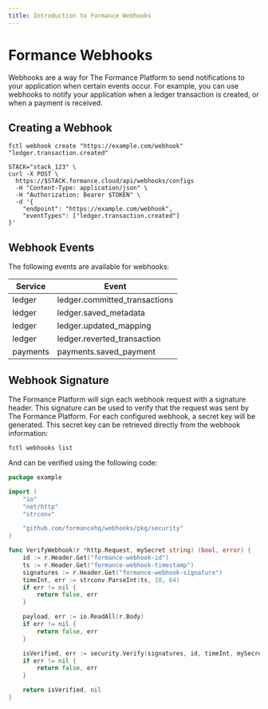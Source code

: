```yaml
---
title: Introduction to Formance Webhooks
---
```


# Formance Webhooks

Webhooks are a way for The Formance Platform to send notifications to your application when certain events occur. For example, you can use webhooks to notify your application when a ledger transaction is created, or when a payment is received.

## Creating a Webhook

<StackCmd>

```shell
fctl webhook create "https://example.com/webhook" "ledger.transaction.created"
```

```shell
STACK="stack_123" \
curl -X POST \
  https://$STACK.formance.cloud/api/webhooks/configs
  -H "Content-Type: application/json" \
  -H "Authorization: Bearer $TOKEN" \
  -d '{
    "endpoint": "https://example.com/webhook",
    "eventTypes": ["ledger.transaction.created"]
}'
```

</StackCmd>

## Webhook Events

The following events are available for webhooks:

| Service   | Event                                 |
|-----------|----------------------------------------|
| ledger    | ledger.committed_transactions          |
| ledger    | ledger.saved_metadata                 |
| ledger    | ledger.updated_mapping                |
| ledger    | ledger.reverted_transaction           |
| payments  | payments.saved_payment                |

## Webhook Signature

The Formance Platform will sign each webhook request with a signature header. This signature can be used to verify that the request was sent by The Formance Platform. For each configured webhook, a secret key will be generated. This secret key can be retrieved directly from the webhook information:

```shell
fctl webhooks list
```

And can be verified using the following code:

<Tabs>

<TabItem value="go" label="Go">

```go
package example

import (
	"io"
	"net/http"
	"strconv"

	"github.com/formancehq/webhooks/pkg/security"
)

func VerifyWebhook(r *http.Request, mySecret string) (bool, error) {
	id := r.Header.Get("formance-webhook-id")
	ts := r.Header.Get("formance-webhook-timestamp")
	signatures := r.Header.Get("formance-webhook-signature")
	timeInt, err := strconv.ParseInt(ts, 10, 64)
	if err != nil {
		return false, err
	}

	payload, err := io.ReadAll(r.Body)
	if err != nil {
		return false, err
	}

	isVerified, err := security.Verify(signatures, id, timeInt, mySecret, payload)
	if err != nil {
		return false, err
	}

	return isVerified, nil
}

```

</TabItem>

</Tabs>
